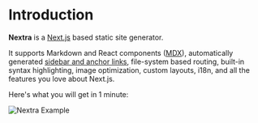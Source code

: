 
# Introduction

**Nextra** is a [Next.js](https://nextjs.org) based static site generator.

<XIcon/>

<InstagramIcon/>

<YoutubeIcon/>

<LinkedinIcon/>

It supports Markdown and React components ([MDX](/features/mdx)), automatically
generated [sidebar and anchor links](/get-started#sidebar-and-anchor-links),
file-system based routing, built-in syntax highlighting, image optimization,
custom layouts, i18n, and all the features you love about Next.js.

Here's what you will get in 1 minute:

<Bleed>![Nextra Example](/demo.png)</Bleed>
